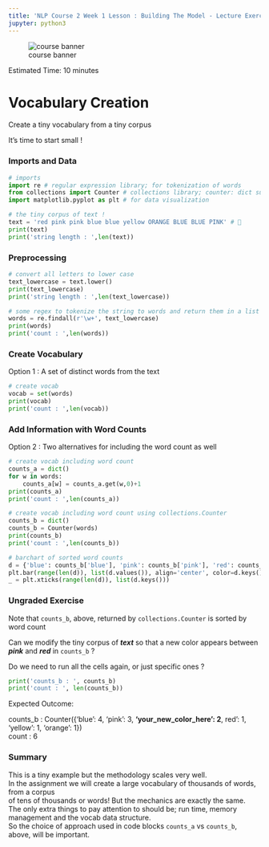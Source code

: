 ```yaml
---
title: 'NLP Course 2 Week 1 Lesson : Building The Model - Lecture Exercise 01'
jupyter: python3
---
```



::: {#fig-00 .column-margin .nolightbox}
![course banner](/images/Course-Logo-2-3.webp)
:::

Estimated Time: 10 minutes

# Vocabulary Creation 
Create a tiny vocabulary from a tiny corpus

It's time to start small !

### Imports and Data


```python
# imports
import re # regular expression library; for tokenization of words
from collections import Counter # collections library; counter: dict subclass for counting hashable objects
import matplotlib.pyplot as plt # for data visualization
```

```python
# the tiny corpus of text ! 
text = 'red pink pink blue blue yellow ORANGE BLUE BLUE PINK' # 🌈
print(text)
print('string length : ',len(text))
```

### Preprocessing

```python
# convert all letters to lower case
text_lowercase = text.lower()
print(text_lowercase)
print('string length : ',len(text_lowercase))
```

```python
# some regex to tokenize the string to words and return them in a list
words = re.findall(r'\w+', text_lowercase)
print(words)
print('count : ',len(words))
```

### Create Vocabulary
Option 1 : A set of distinct words from the text

```python
# create vocab
vocab = set(words)
print(vocab)
print('count : ',len(vocab))
```

### Add Information with Word Counts
Option 2 : Two alternatives for including the word count as well

```python
# create vocab including word count
counts_a = dict()
for w in words:
    counts_a[w] = counts_a.get(w,0)+1
print(counts_a)
print('count : ',len(counts_a))
```

```python
# create vocab including word count using collections.Counter
counts_b = dict()
counts_b = Counter(words)
print(counts_b)
print('count : ',len(counts_b))
```

```python
# barchart of sorted word counts
d = {'blue': counts_b['blue'], 'pink': counts_b['pink'], 'red': counts_b['red'], 'yellow': counts_b['yellow'], 'orange': counts_b['orange']}
plt.bar(range(len(d)), list(d.values()), align='center', color=d.keys())
_ = plt.xticks(range(len(d)), list(d.keys()))
```

### Ungraded Exercise
Note that `counts_b`, above, returned by `collections.Counter` is sorted by word count

Can we modify the tiny corpus of ***text*** so that a new color appears 
between ***pink*** and ***red*** in `counts_b` ?

Do we need to run all the cells again, or just specific ones ? 

```python
print('counts_b : ', counts_b)
print('count : ', len(counts_b))
```

Expected Outcome:

counts_b : Counter({'blue': 4, 'pink': 3, **'your_new_color_here': 2**, red': 1, 'yellow': 1, 'orange': 1})
<br>
count :  6

### Summary

This is a tiny example but the methodology scales very well.
<br>
In the assignment we will create a large vocabulary of thousands of words, from a corpus
<br>
of tens of thousands or words! But the mechanics are exactly the same. 
<br> 
The only extra things to pay attention to should be; run time, memory management and the vocab data structure.
<br> 
So the choice of approach used in code blocks `counts_a` vs `counts_b`, above, will be important.

